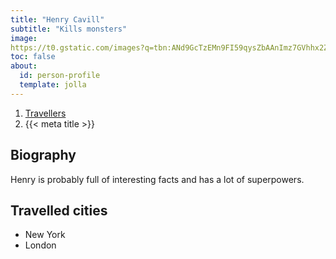 ```yaml
---
title: "Henry Cavill"
subtitle: "Kills monsters"
image: 
https://t0.gstatic.com/images?q=tbn:ANd9GcTzEMn9FI59qysZbAAnImz7GVhhx2Z2rd7xdyB5FXSnDh3YtbIa
toc: false
about:
  id: person-profile
  template: jolla
---
```


```{=html}
<nav aria-label="breadcrumb">
  <ol class="breadcrumb">
    <li class="breadcrumb-item"><a href="../../travellers.html">Travellers</a></li>
    <li class="breadcrumb-item active" aria-current="page">{{< meta title >}}</li>
  </ol>
</nav>
```

:::{#person-profile}
:::

## Biography

Henry is probably full of interesting facts and has a lot of superpowers. 

## Travelled cities

- New York
- London 
